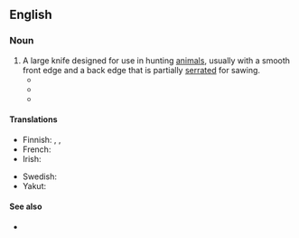 ==English==

===Noun===
{{wikipedia}}
{{en-noun|hunting knives}}

# A large knife designed for use in hunting [[animal]]s, usually with a smooth front edge and a back edge that is partially [[serrated]] for sawing.
#* {{quote-book|1=en|year=1887|author=H. Rider Haggard|authorlink=H. Rider Haggard|title=She: A History of Adventure|url=http://www.gutenberg.org/files/3155/3155-0.txt|passage=I had hacked at the head of one man with my '''hunting-knife''', which was almost as big and heavy as a short sword, with such vigour, that the sharp steel had split his skull down to the eyes, and was held so fast by it that as he suddenly fell sideways the knife was twisted right out of my hand.}}
#* {{RQ:Burroughs Tarzan of the Apes|6|passage=Among other things he found a sharp '''hunting knife''', on the keen blade of which he immediately proceeded to cut his finger. Undaunted he continued his experiments, finding that he could hack and hew splinters of wood from the table and chairs with this new toy.}}
#* {{RQ:Burroughs Land That Time Forgot|IX|passage=I had had to discard my rifle before I commenced the rapid descent of the cliff, so that now I was armed only with a '''hunting knife''', and this I whipped from its scabbard as Kho leaped toward me.}}

====Translations====
{{trans-top|knife}}
* Finnish: {{t|fi|metsästysveitsi}}, {{t|fi|metsästyspuukko}}, {{t+|fi|puukko}}
* French: {{t+|fr|couteau de chasse|m}}
* Irish: {{t|ga|scian sealgaire|f}}
{{trans-mid}}
* Swedish: {{t+|sv|jaktkniv|c}}
* Yakut: {{t|sah|булт быһаҕа|sc=Cyrl}}
{{trans-bottom}}

====See also====
* {{l|en|Bowie knife}}